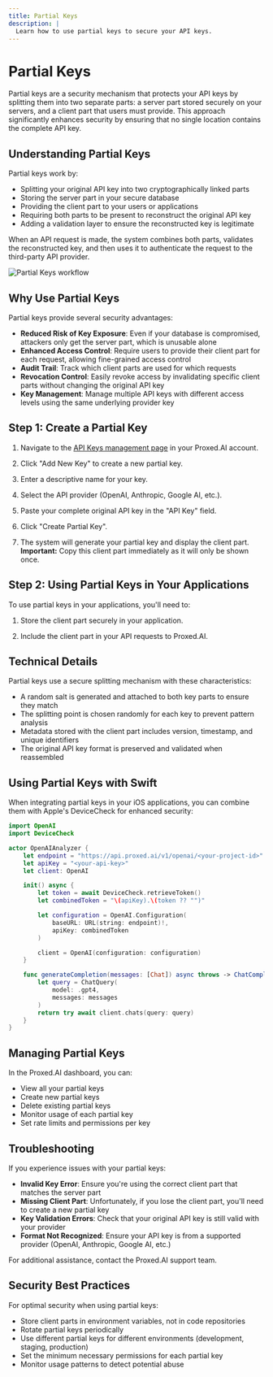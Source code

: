 ```yaml
---
title: Partial Keys
description: |
  Learn how to use partial keys to secure your API keys.
---
```


# Partial Keys

Partial keys are a security mechanism that protects your API keys by splitting them into two separate parts: a server part stored securely on your servers, and a client part that users must provide. This approach significantly enhances security by ensuring that no single location contains the complete API key.

## Understanding Partial Keys

Partial keys work by:
- Splitting your original API key into two cryptographically linked parts
- Storing the server part in your secure database
- Providing the client part to your users or applications
- Requiring both parts to be present to reconstruct the original API key
- Adding a validation layer to ensure the reconstructed key is legitimate

When an API request is made, the system combines both parts, validates the reconstructed key, and then uses it to authenticate the request to the third-party API provider.

![Partial Keys workflow](/images/docs/guides/partial-keys/partial-keys-workflow.png)

## Why Use Partial Keys

Partial keys provide several security advantages:

- **Reduced Risk of Key Exposure**: Even if your database is compromised, attackers only get the server part, which is unusable alone
- **Enhanced Access Control**: Require users to provide their client part for each request, allowing fine-grained access control
- **Audit Trail**: Track which client parts are used for which requests
- **Revocation Control**: Easily revoke access by invalidating specific client parts without changing the original API key
- **Key Management**: Manage multiple API keys with different access levels using the same underlying provider key

## Step 1: Create a Partial Key

1. Navigate to the [API Keys management page](https://app.proxed.ai/settings/team/keys) in your Proxed.AI account.

2. Click "Add New Key" to create a new partial key.

3. Enter a descriptive name for your key.

4. Select the API provider (OpenAI, Anthropic, Google AI, etc.).

5. Paste your complete original API key in the "API Key" field.

6. Click "Create Partial Key".

7. The system will generate your partial key and display the client part. **Important:** Copy this client part immediately as it will only be shown once.

## Step 2: Using Partial Keys in Your Applications

To use partial keys in your applications, you'll need to:

1. Store the client part securely in your application.

2. Include the client part in your API requests to Proxed.AI.

## Technical Details

Partial keys use a secure splitting mechanism with these characteristics:

- A random salt is generated and attached to both key parts to ensure they match
- The splitting point is chosen randomly for each key to prevent pattern analysis
- Metadata stored with the client part includes version, timestamp, and unique identifiers
- The original API key format is preserved and validated when reassembled

## Using Partial Keys with Swift

When integrating partial keys in your iOS applications, you can combine them with Apple's DeviceCheck for enhanced security:

```swift
import OpenAI
import DeviceCheck

actor OpenAIAnalyzer {
    let endpoint = "https://api.proxed.ai/v1/openai/<your-project-id>"
    let apiKey = "<your-api-key>"
    let client: OpenAI

    init() async {
        let token = await DeviceCheck.retrieveToken()
        let combinedToken = "\(apiKey).\(token ?? "")"

        let configuration = OpenAI.Configuration(
            baseURL: URL(string: endpoint)!,
            apiKey: combinedToken
        )

        client = OpenAI(configuration: configuration)
    }

    func generateCompletion(messages: [Chat]) async throws -> ChatCompletion {
        let query = ChatQuery(
            model: .gpt4,
            messages: messages
        )
        return try await client.chats(query: query)
    }
}
```

## Managing Partial Keys

In the Proxed.AI dashboard, you can:

- View all your partial keys
- Create new partial keys
- Delete existing partial keys
- Monitor usage of each partial key
- Set rate limits and permissions per key

## Troubleshooting

If you experience issues with your partial keys:

- **Invalid Key Error**: Ensure you're using the correct client part that matches the server part
- **Missing Client Part**: Unfortunately, if you lose the client part, you'll need to create a new partial key
- **Key Validation Errors**: Check that your original API key is still valid with your provider
- **Format Not Recognized**: Ensure your API key is from a supported provider (OpenAI, Anthropic, Google AI, etc.)

For additional assistance, contact the Proxed.AI support team.

## Security Best Practices

For optimal security when using partial keys:

- Store client parts in environment variables, not in code repositories
- Rotate partial keys periodically
- Use different partial keys for different environments (development, staging, production)
- Set the minimum necessary permissions for each partial key
- Monitor usage patterns to detect potential abuse

